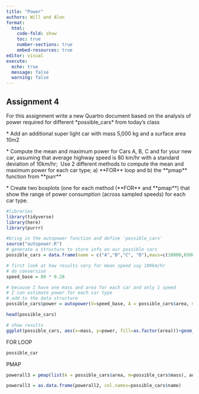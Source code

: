 ```yaml
---
title: "Power"
authors: Will and Alon
format: 
  html:
    code-fold: show
    toc: true
    number-sections: true
    embed-resources: true
editor: visual
execute:
  echo: true
  message: false
  warning: false
---
```


## Assignment 4

For this assignment write a new Quartro document based on the analysis of power required for different \*possible_cars\* from today's class

\* Add an additional super light car with mass 5,000 kg and a surface area 10m2

\* Compute the mean and maximum power for Cars A, B, C and for your new car, assuming that average highway speed is 80 km/hr with a standard deviation of 10km/hr;  Use 2 different methods to compute the mean and maximum power for each car type; a) \*\*FOR\*\* loop and b) the \*\*pmap\*\* function from \*\*purr\*\*

\* Create two boxplots (one for each method (\*\*FOR\*\* and \*\*pmap\*\*) that show the range of power consumption (across sampled speeds) for each car type.

```r
#libraries
library(tidyverse)
library(here)
library(purrr)
```

```r
#bring in the autopower function and define 'possible_cars'
source("autopower.R")
# generate a structure to store info on our possible cars
possible_cars = data.frame(name = c("A","B","C", "D"),mass=c(10000,65000,38000,5000), area = c(22,30,22,10))

# first look at how results vary for mean speed say 100km/hr
# do conversion
speed_base = 80 * 0.28

# because I have one mass and area for each car and only 1 speed
# I can estimate power for each car type
# add to the data structure
possible_cars$power = autopower(V=speed_base, A = possible_cars$area, m=possible_cars$mass)

head(possible_cars)

# show results                         
ggplot(possible_cars, aes(x=mass, y=power, fill=as.factor(area)))+geom_col()+labs(y="Power W", x="Mass (kg)", fill="Area (m2)")
```

FOR LOOP

```r
possible_car


```

PMAP

```r

powerall3 = pmap(list(A = possible_cars$area, m=possible_cars$mass), autopower, V=speeds)

powerall3 = as.data.frame(powerall2, col.names=possible_cars$name)

```
